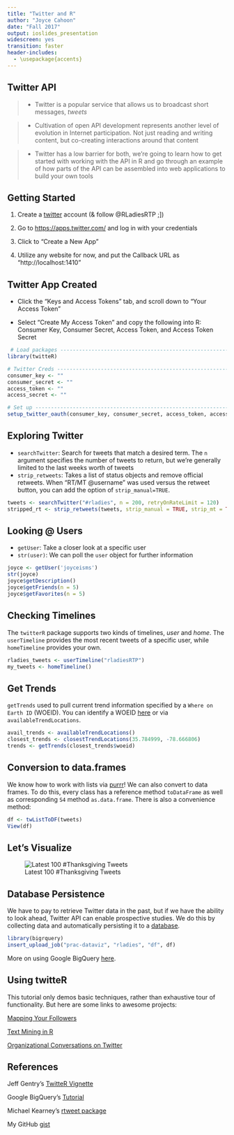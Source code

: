 ```yaml
---
title: "Twitter and R"
author: "Joyce Cahoon"
date: "Fall 2017"
output: ioslides_presentation
widescreen: yes
transition: faster
header-includes:
  - \usepackage{accents}
---
```


## Twitter API

> - Twitter is a popular service that allows us to broadcast short messages, $tweets$ 

> - Cultivation of open API development represents another level of evolution in Internet participation. Not just reading and writing content, but co-creating interactions around that content 

> - Twitter has a low barrier for both, we're going to learn how to get started with working with the API in R and go through an example of how parts of the API can be assembled into web applications to build your own tools

## Getting Started 

1. Create a [twitter](https://twitter.com/) account (& follow @RLadiesRTP ;]) 

2. Go to [https://apps.twitter.com/](https://apps.twitter.com/) and log in with your credentials

3. Click to "Create a New App"

4. Utilize any website for now, and put the Callback URL as "http://localhost:1410"

## Twitter App Created

 - Click the "Keys and Access Tokens" tab, and scroll down to "Your Access Token"

 - Select "Create My Access Token" and copy the following into R: Consumer Key, Consumer Secret, Access Token, and Access Token Secret 
 
```r
 # Load packages -----------------------------------------------------------
library(twitteR)

# Twitter Creds -----------------------------------------------------------
consumer_key <- ""
consumer_secret <- ""
access_token <- ""
access_secret <- ""

# Set up ------------------------------------------------------------------
setup_twitter_oauth(consumer_key, consumer_secret, access_token, access_secret)
```

## Exploring Twitter

- $\texttt{searchTwitter}$: Search for tweets that match a desired term. The $\texttt{n}$ argument specifies the number of tweets to return, but we're generally limited to the last weeks worth of tweets
- $\texttt{strip_retweets}$: Takes a list of status objects and remove official retweets. When "RT/MT @username" was used versus the retweet button, you can add the option of $\texttt{strip_manual=TRUE}$. 

```r
tweets <- searchTwitter("#rladies", n = 200, retryOnRateLimit = 120)
stripped_rt <- strip_retweets(tweets, strip_manual = TRUE, strip_mt = TRUE)
```

## Looking @ Users
- $\texttt{getUser}$: Take a closer look at a specific user
- $\texttt{str(user)}$: We can poll the $\texttt{user}$ object for further information

```r
joyce <- getUser('joyceisms')
str(joyce)
joyce$getDescription()
joyce$getFriends(n = 5)
joyce$getFavorites(n = 5)
```

## Checking Timelines

The $\texttt{twitterR}$ package supports two kinds of timelines, $user$ and $home$. The $\texttt{userTimeline}$ provides the most recent tweets of a specific user, while $\texttt{homeTimeline}$ provides your own. 

```r
rladies_tweets <- userTimeline("rladiesRTP")
my_tweets <- homeTimeline()
```

## Get Trends

$\texttt{getTrends}$ used to pull current trend information specified by a `Where on Earth ID` (WOEID). You can identify a WOEID [here](https://developer.yahoo.com/geo/geoplanet/) or via $\texttt{availableTrendLocations}$. 

```r
avail_trends <- availableTrendLocations()
closest_trends <- closestTrendLocations(35.784999, -78.666806)
trends <- getTrends(closest_trends$woeid)
```

## Conversion to data.frames 

We know how to work with lists via [purrr](http://rpubs.com/minebocek/rladies-rtp-purrr)! We can also convert to data frames. To do this, every class has a reference method $\texttt{toDataFrame}$ as well as corresponding $\texttt{S4}$ method $\texttt{as.data.frame}$. There is also a convenience method: 

```r
df <- twListToDF(tweets)
View(df)
```

## Let's Visualize

![Latest 100 #Thanksgiving Tweets](./output.gif)

## Database Persistence 
We have to pay to retrieve Twitter data in the past, but if we have the ability to look ahead, Twitter API can enable prospective studies. We do this by collecting data and automatically persisting it to a [database](https://bigquery.cloud.google.com/table/prac-dataviz:rladies.df?pli=1&tab=preview). 

```r
library(bigrquery)
insert_upload_job("prac-dataviz", "rladies", "df", df)
```

More on using Google BigQuery [here](https://cloud.google.com/blog/big-data/2017/07/google-cloud-platform-for-data-scientists-using-r-with-google-bigquery-part-2-storing-and-retrieving-data-frames). 

## Using twitteR

This tutorial only demos basic techniques, rather than exhaustive tour of functionality. But here are some links to awesome projects:

[Mapping Your Followers](https://www.r-bloggers.com/an-r-function-to-map-your-twitter-followers/)

[Text Mining in R](https://docs.google.com/viewerng/viewer?url=http://www.rdatamining.com/docs/RDataMining-slides-twitter-analysis.pdf)

[Organizational Conversations on Twitter](https://www.asis.org/asist2012/proceedings/Submissions/185.pdf)

## References

Jeff Gentry's [TwitteR Vignette](http://geoffjentry.hexdump.org/twitteR.pdf)

Google BigQuery's [Tutorial](https://cloud.google.com/blog/big-data/2017/07/google-cloud-platform-for-data-scientists-using-r-with-google-bigquery-part-2-storing-and-retrieving-data-frames)

Michael Kearney's [rtweet package](http://rtweet.info/)

My GitHub [gist](https://gist.github.com/jyuu/95217e342b2663dbdfa0a7f2864dcc18)